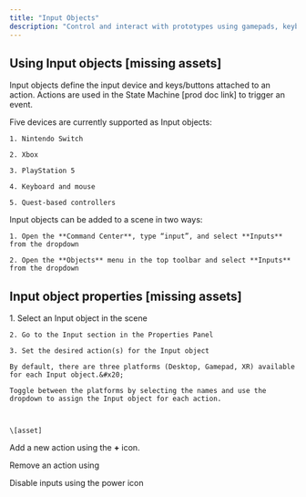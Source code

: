 ```yaml
---
title: "Input Objects"
description: "Control and interact with prototypes using gamepads, keyboards, or XR controllers."
---
```


## Using Input objects \[missing assets]

Input objects define the input device and keys/buttons attached to an action. Actions are used in the State Machine \[prod doc link] to trigger an event.

<AccordionGroup>
  <Accordion title="Input object device types" defaultOpen={false}>
    Five devices are currently supported as Input objects:

    1. Nintendo Switch

    2. Xbox

    3. PlayStation 5

    4. Keyboard and mouse

    5. Quest-based controllers
  </Accordion>

  <Accordion title="Adding Input objects to a scene" defaultOpen={false}>
    Input objects can be added to a scene in two ways:

    1. Open the **Command Center**, type “input”, and select **Inputs** from the dropdown

    2. Open the **Objects** menu in the top toolbar and select **Inputs** from the dropdown
  </Accordion>
</AccordionGroup>

## Input object properties \[missing assets]

<AccordionGroup>
  <Accordion title="Attaching Input objects to actions " defaultOpen={false}>
    1. Select an Input object in the scene

    2. Go to the Input section in the Properties Panel

    3. Set the desired action(s) for the Input object

    By default, there are three platforms (Desktop, Gamepad, XR) available for each Input object.&#x20;

    Toggle between the platforms by selecting the names and use the dropdown to assign the Input object for each action.



    \[asset]
  </Accordion>

  <Accordion title="Triggering State Machine events using Input actions" defaultOpen={false} />
</AccordionGroup>



Add a new action using the **+** icon.&#x20;

Remove an action using&#x20;

Disable inputs using the power icon&#x20;